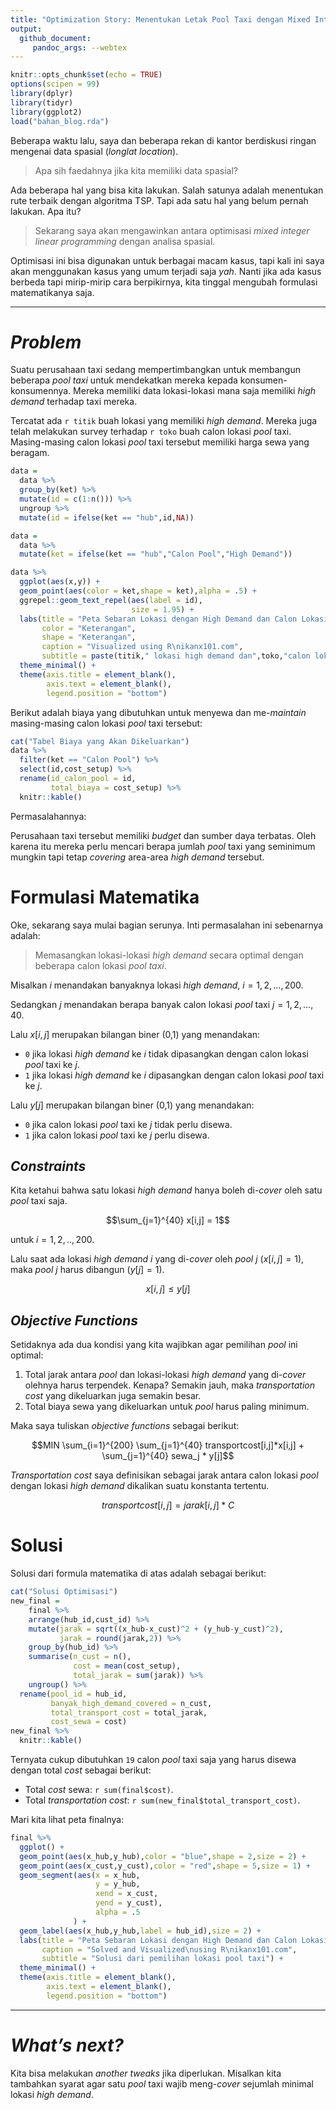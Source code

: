 ```yaml
---
title: "Optimization Story: Menentukan Letak Pool Taxi dengan Mixed Integer Linear Programming"
output:
  github_document:
     pandoc_args: --webtex
---
```


```r
knitr::opts_chunk$set(echo = TRUE)
options(scipen = 99)
library(dplyr)
library(tidyr)
library(ggplot2)
load("bahan_blog.rda")
```

Beberapa waktu lalu, saya dan beberapa rekan di kantor berdiskusi ringan mengenai data spasial (_longlat location_).

> Apa sih faedahnya jika kita memiliki data spasial?

Ada beberapa hal yang bisa kita lakukan. Salah satunya adalah menentukan rute terbaik dengan algoritma TSP. Tapi ada satu hal yang belum pernah lakukan. Apa itu?

> Sekarang saya akan mengawinkan antara optimisasi _mixed integer linear programming_ dengan analisa spasial.

Optimisasi ini bisa digunakan untuk berbagai macam kasus, tapi kali ini saya akan menggunakan kasus yang umum terjadi saja _yah_. Nanti jika ada kasus berbeda tapi mirip-mirip cara berpikirnya, kita tinggal mengubah formulasi matematikanya saja.

---

# _Problem_

Suatu perusahaan taxi sedang mempertimbangkan untuk membangun beberapa _pool taxi_ untuk mendekatkan mereka kepada konsumen-konsumennya. Mereka memiliki data lokasi-lokasi mana saja memiliki _high demand_ terhadap taxi mereka.

Tercatat ada `r titik` buah lokasi yang memiliki _high demand_. Mereka juga telah melakukan survey terhadap `r toko` buah calon lokasi _pool_ taxi. Masing-masing calon lokasi _pool_ taxi tersebut memiliki harga sewa yang beragam.

```r
data = 
  data %>% 
  group_by(ket) %>% 
  mutate(id = c(1:n())) %>% 
  ungroup %>% 
  mutate(id = ifelse(ket == "hub",id,NA))

data = 
  data %>% 
  mutate(ket = ifelse(ket == "hub","Calon Pool","High Demand"))

data %>% 
  ggplot(aes(x,y)) +
  geom_point(aes(color = ket,shape = ket),alpha = .5) +
  ggrepel::geom_text_repel(aes(label = id),
                           size = 1.95) +
  labs(title = "Peta Sebaran Lokasi dengan High Demand dan Calon Lokasi Pool Taxi",
       color = "Keterangan",
       shape = "Keterangan",
       caption = "Visualized using R\nikanx101.com",
       subtitle = paste(titik," lokasi high demand dan",toko,"calon lokasi pool")) +
  theme_minimal() +
  theme(axis.title = element_blank(),
        axis.text = element_blank(),
        legend.position = "bottom")
```

Berikut adalah biaya yang dibutuhkan untuk menyewa dan me-_maintain_ masing-masing calon lokasi _pool_ taxi tersebut:

```r
cat("Tabel Biaya yang Akan Dikeluarkan")
data %>% 
  filter(ket == "Calon Pool") %>% 
  select(id,cost_setup) %>% 
  rename(id_calon_pool = id,
         total_biaya = cost_setup) %>% 
  knitr::kable()
```

Permasalahannya:

Perusahaan taxi tersebut memiliki _budget_ dan sumber daya terbatas. Oleh karena itu mereka perlu mencari berapa jumlah _pool_ taxi yang seminimum mungkin tapi tetap _covering_ area-area _high demand_ tersebut.

# Formulasi Matematika

Oke, sekarang saya mulai bagian serunya. Inti permasalahan ini sebenarnya adalah:

> Memasangkan lokasi-lokasi _high demand_ secara optimal dengan beberapa calon lokasi _pool taxi_.

Misalkan $i$ menandakan banyaknya lokasi _high demand_, $i = 1,2,...,200$.

Sedangkan $j$ menandakan berapa banyak calon lokasi _pool_ taxi $j = 1,2,...,40$.

Lalu $x[i,j]$ merupakan bilangan biner (0,1) yang menandakan:

- `0` jika lokasi _high demand_ ke $i$ tidak dipasangkan dengan calon lokasi _pool_ taxi ke $j$.
- `1` jika lokasi _high demand_ ke $i$ dipasangkan dengan calon lokasi _pool_ taxi ke $j$.

Lalu $y[j]$ merupakan bilangan biner (0,1) yang menandakan:

- `0` jika calon lokasi _pool_ taxi ke $j$ tidak perlu disewa.
- `1` jika calon lokasi _pool_ taxi ke $j$ perlu disewa.

## _Constraints_

Kita ketahui bahwa satu lokasi _high demand_ hanya boleh di-_cover_ oleh satu _pool_ taxi saja.

$$\sum_{j=1}^{40} x[i,j] = 1$$ 

untuk $i=1,2,..,200$.

Lalu saat ada lokasi _high demand_ $i$ yang di-_cover_ oleh _pool_ $j$ ($x[i,j]=1$), maka _pool_ $j$ harus dibangun ($y[j]=1$). 

$$x[i,j] \leq y[j]$$

##  _Objective Functions_

Setidaknya ada dua kondisi yang kita wajibkan agar pemilihan _pool_ ini optimal:

1. Total jarak antara _pool_ dan lokasi-lokasi _high demand_ yang di-_cover_ olehnya harus terpendek. Kenapa? Semakin jauh, maka _transportation cost_ yang dikeluarkan juga semakin besar.
1. Total biaya sewa yang dikeluarkan untuk _pool_ harus paling minimum.

Maka saya tuliskan _objective functions_ sebagai berikut:

$$MIN \sum_{i=1}^{200} \sum_{j=1}^{40} transportcost[i,j]*x[i,j] + \sum_{j=1}^{40} sewa_j * y[j]$$

_Transportation cost_ saya definisikan sebagai jarak antara calon lokasi _pool_ dengan lokasi _high demand_ dikalikan suatu konstanta tertentu.

$$transportcost[i,j] = jarak[i,j] * C$$

# Solusi

Solusi dari formula matematika di atas adalah sebagai berikut:

```r
cat("Solusi Optimisasi")
new_final = 
    final %>%
    arrange(hub_id,cust_id) %>%
    mutate(jarak = sqrt((x_hub-x_cust)^2 + (y_hub-y_cust)^2),
           jarak = round(jarak,2)) %>%
    group_by(hub_id) %>%
    summarise(n_cust = n(),
              cost = mean(cost_setup),
              total_jarak = sum(jarak)) %>%
    ungroup() %>%
  rename(pool_id = hub_id,
         banyak_high_demand_covered = n_cust,
         total_transport_cost = total_jarak,
         cost_sewa = cost)
new_final %>% 
  knitr::kable()

```

Ternyata cukup dibutuhkan `19` calon _pool_ taxi saja yang harus disewa dengan total _cost_ sebagai berikut:

- Total _cost_ sewa: `r sum(final$cost)`.
- Total _transportation cost_: `r sum(new_final$total_transport_cost)`.

Mari kita lihat peta finalnya: 

```r
final %>%
  ggplot() +
  geom_point(aes(x_hub,y_hub),color = "blue",shape = 2,size = 2) +
  geom_point(aes(x_cust,y_cust),color = "red",shape = 5,size = 1) +
  geom_segment(aes(x = x_hub,
                   y = y_hub,
                   xend = x_cust,
                   yend = y_cust),
                   alpha = .5
              ) +
  geom_label(aes(x_hub,y_hub,label = hub_id),size = 2) +
  labs(title = "Peta Sebaran Lokasi dengan High Demand dan Calon Lokasi Pool Taxi",
       caption = "Solved and Visualized\nusing R\nikanx101.com",
       subtitle = "Solusi dari pemilihan lokasi pool taxi") +
  theme_minimal() +
  theme(axis.title = element_blank(),
        axis.text = element_blank(),
        legend.position = "bottom")

```


---

# _What's next?_

Kita bisa melakukan _another tweaks_ jika diperlukan. Misalkan kita tambahkan syarat agar satu _pool_ taxi wajib meng-_cover_ sejumlah minimal lokasi _high demand_.
